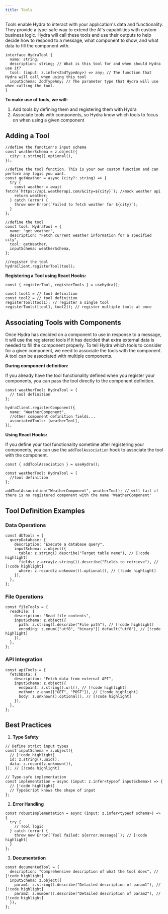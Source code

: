 ```yaml
---
title: Tools
---
```


Tools enable Hydra to interact with your application's data and functionality. They provide a type-safe way to extend the AI's capabilities with custom business logic. Hydra will call these tools and use their outputs to help decide how to respond to a message, what component to show, and what data to fill the component with.

```tsx
interface HydraTool {
  name: string;
  description: string; // What is this tool for and when should Hydra use it?
  tool: (input: z.infer<ZodTypeAny>) => any; // The function that Hydra will call when using this tool
  inputSchema: ZodTypeAny; // The parameter type that Hydra will use when calling the tool.
}
```

**To make use of tools, we will:**

1. Add tools by defining them and registering them with Hydra
2. Associate tools with components, so Hydra know which tools to focus on when using a given component

## Adding a Tool

```tsx
//define the function's input schema
const weatherSchema = z.object({
  city: z.string().optional(),
});

//define the tool function. This is your own custom function and can perform any logic you want.
const getWeather = async (city?: string) => {
  try {
    const weather = await fetch(`https://api.weatherapi.com/&city=${city}`); //mock weather api
    return weather;
  } catch (error) {
    throw new Error(`Failed to fetch weather for ${city}`);
  }
};

//define the tool
const tool: HydraTool = {
  name: "get_weather",
  description: "Fetch current weather information for a specified city",
  tool: getWeather,
  inputSchema: weatherSchema,
};

//register the tool
hydraClient.registerTool(tool);
```

**Registering a Tool using React Hooks:**

```tsx
const { registerTool, registerTools } = useHydra();

const tool1 = // tool definition
const tool2 = // tool definition
registerTool(tool1); // register a single tool
registerTools([tool1, tool2]); // register multiple tools at once
```

## Associating Tools with Components

Once Hydra has decided on a component to use in response to a message, it will use the registered tools if it has decided that extra external data is needed to fill the component properly. To tell Hydra which tools to consider for a given component, we need to associate the tools with the component. A tool can be associated with multiple components.

**During component definition:**

If you already have the tool functionality defined when you register your components, you can pass the tool directly to the component definition.

```tsx
const weatherTool: HydraTool = {
  // tool definition
};

hydraClient.registerComponent({
  name: "WeatherComponent",
  //other component definition fields...
  associatedTools: [weatherTool],
});
```

**Using React Hooks:**

If you define your tool functionality sometime after registering your components, you can use the `addToolAssociation` hook to associate the tool with the component.

```tsx
const { addToolAssociation } = useHydra();

const weatherTool: HydraTool = {
  //tool definition
};

addToolAssociation("WeatherComponent", weatherTool); // will fail if there is no registered component with the name 'WeatherComponent'
```

## Tool Definition Examples

### Data Operations

```tsx title="Database Tool Example"
const dbTools = {
  queryDatabase: {
    description: "Execute a database query",
    inputSchema: z.object({
      table: z.string().describe("Target table name"), // [!code highlight]
      fields: z.array(z.string()).describe("Fields to retrieve"), // [!code highlight]
      where: z.record(z.unknown()).optional(), // [!code highlight]
    }),
  },
};
```

### File Operations

```tsx title="File System Tool Example"
const fileTools = {
  readFile: {
    description: "Read file contents",
    inputSchema: z.object({
      path: z.string().describe("File path"), // [!code highlight]
      encoding: z.enum(["utf8", "binary"]).default("utf8"), // [!code highlight]
    }),
  },
};
```

### API Integration

```tsx title="API Tool Example"
const apiTools = {
  fetchData: {
    description: "Fetch data from external API",
    inputSchema: z.object({
      endpoint: z.string().url(), // [!code highlight]
      method: z.enum(["GET", "POST"]), // [!code highlight]
      body: z.unknown().optional(), // [!code highlight]
    }),
  },
};
```

## Best Practices

1. **Type Safety**

```tsx title="Type-Safe Tool Definition"
// Define strict input types
const inputSchema = z.object({
  // [!code highlight]
  id: z.string().uuid(),
  data: z.record(z.unknown()),
}); // [!code highlight]

// Type-safe implementation
const implementation = async (input: z.infer<typeof inputSchema>) => {
  // [!code highlight]
  // TypeScript knows the shape of input
};
```

2. **Error Handling**

```tsx title="Error Handling Example"
const robustImplementation = async (input: z.infer<typeof schema>) => {
  try {
    // Tool logic
  } catch (error) {
    throw new Error(`Tool failed: ${error.message}`); // [!code highlight]
  }
};
```

3. **Documentation**

```tsx title="Well-Documented Tool"
const documentedTool = {
  description: "Comprehensive description of what the tool does", // [!code highlight]
  inputSchema: z.object({
    param1: z.string().describe("Detailed description of param1"), // [!code highlight]
    param2: z.number().describe("Detailed description of param2"), // [!code highlight]
  }),
};
```
